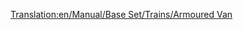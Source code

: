 [[Translation:en/Manual/Base Set/Trains/Armoured Van]]
{{es/Manual/Base Set/Trains/Vagones|Imagen=[[File:en/Manual/Base Set/Trains/Steeltruck.png]]
|Nombre=Vagón Blindado
|PrecioNormal=2.988 € (1.494 £)
|PesoNormal=30 / 32 t
|CapacidadNormal=20 bolsas de objetos de valor/oro/diamantes
|PrecioMono=Templado: £4.878 ($2.439)<br/>Subtropical: 2.988 € (1.494 £) 
|PesoMono=30 / 33 t
|CapacidadMono=25 bolsas de objetos de valor/oro/diamantes
|PrecioMag=Templado: £4.878 ($2.439)<br/>Subtropical: 2.988 € (1.494 £)
|PesoMag=30 / 33 t
|CapacidadMag=27 bolsas de objetos de valor/oro/diamantes
|Descripción=En el clima [[es/Manual/Clima#templado|templado]] el '''Vagón Blindado''' puede transportar [[en/Objetos de valor|objetos de valor]] entre los bancos de las ciudades con más de 1.200 habitantes. Desafortunadamente se generan pocos bancos al principio en un mapa al azar ya que las ciudades son muy pequeñas. Desde la versión 0.6.0 de OpenTTD se pueden [[es/Fundar nueva industria|fundar]] bancos en las ciudades.

En el clima [[es/Manual/Clima#subartico|subártico]] transporta [[es/Manual/Base Set/Cargos/Oro|oro]].

En el clima [[es/Manual/Clima#subtropical|subtropical]] transporta [[es/Manual/Base Set/Cargos/Diamantes|diamantes]].
}}